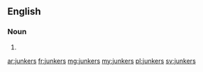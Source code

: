 {{also|Junkers}}
==English==

===Noun===
{{head|en|plural}}

# {{plural of|junker|lang=en}}

[[ar:junkers]]
[[fr:junkers]]
[[mg:junkers]]
[[my:junkers]]
[[pl:junkers]]
[[sv:junkers]]